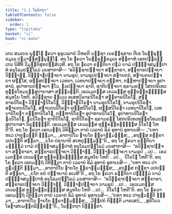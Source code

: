 ```yaml
---
title: "1.1 ໂພຘິກຖາ"
tableOfContents: false
sidebar:
  order: 1
type: "tipitaka"
basket: "vi"
book: "vi-maha"
---
```



<DynamicBreadcrumb />

<Division number="1" book="vi-maha">

<Paragraph number="2" book="vi-maha">
ເຕນ ສມເຍນ ພຸທ຺ໂຘ ຠຄວາ ອຸຣຸເວລາຍໍ ວິຫຣຕິ ນຊ຺ຊາ ເນຣຎ຺ຊຣາຍ ຕີເຣ ໂພຘິຣຸກ຺ຂມູເລ ປຐມາຠິສມ຺ພຸທ຺ໂຘ. ອຖ ໂຂ ຠຄວາ ໂພຘິຣຸກ຺ຂມູເລ ສຕ຺ຕາຫໍ ເອກປລ຺ລງ຺ເກນ ນິສີທິ ວິມຸຕ຺ຕິສຸຂປຏິສໍເວທີ. ອຖ ໂຂ ຠຄວາ ຣຕ຺ຕິຍາ ປຐມໍ ຍາມໍ ປຏິຈ຺ຈສມຸປ຺ປາທໍ ອນຸໂລມປຏິໂລມໍ ມນສາກາສິ—
</Paragraph>

<Paragraph number="3" book="vi-maha">
“ອວິຊ຺ຊາປຈ຺ຈຍາ ສງ຺ຂາຣາ, ສງ຺ຂາຣປຈ຺ຈຍາ ວິຎ຺ຎາຓໍ, ວິຎ຺ຎາຓປຈ຺ຈຍາ ນາມຣູປໍ, ນາມຣູປປຈ຺ຈຍາ ສຬາຍຕນໍ, ສຬາຍຕນປຈ຺ຈຍາ ຜສ຺ໂສ, ຜສ຺ສປຈ຺ຈຍາ ເວທນາ, ເວທນາປຈ຺ຈຍາ ຕຓ຺ຫາ, ຕຓ຺ຫາປຈ຺ຈຍາ ອຸປາທານໍ, ອຸປາທານປຈ຺ຈຍາ ຠໂວ, ຠວປຈ຺ຈຍາ ຊາຕິ, ຊາຕິປຈ຺ຈຍາ ຊຣາມຣຓໍ ໂສກປຣິເທວທຸກ຺ຂໂທມນສ຺ສຸປາຍາສາ ສມ຺ຠວນ຺ຕິ. ເອວເມຕສ຺ສ ເກວລສ຺ສ ທຸກ຺ຂກ຺ຂນ຺ຘສ຺ສ ສມຸທໂຍ ໂຫຕິ.
</Paragraph>

<Paragraph number="4" book="vi-maha">
ອວິຊ຺ຊາຍ ຕ຺ເວວ ອເສສວິຣາຄນິໂຣຘາ ສງ຺ຂາຣນິໂຣໂຘ, ສງ຺ຂາຣນິໂຣຘາ ວິຎ຺ຎາຓນິໂຣໂຘ, ວິຎ຺ຎາຓນິໂຣຘາ ນາມຣູປນິໂຣໂຘ, ນາມຣູປນິໂຣຘາ ສຬາຍຕນນິໂຣໂຘ, ສຬາຍຕນນິໂຣຘາ ຜສ຺ສນິໂຣໂຘ, ຜສ຺ສນິໂຣຘາ ເວທນານິໂຣໂຘ, ເວທນານິໂຣຘາ ຕຓ຺ຫານິໂຣໂຘ, ຕຓ຺ຫານິໂຣຘາ ອຸປາທານນິໂຣໂຘ, ອຸປາທານນິໂຣຘາ ຠວນິໂຣໂຘ, ຠວນິໂຣຘາ ຊາຕິນິໂຣໂຘ, ຊາຕິນິໂຣຘາ ຊຣາມຣຓໍ ໂສກປຣິເທວທຸກ຺ຂໂທມນສ຺ສຸປາຍາສາ ນິຣຸຊ຺ຌນ຺ຕິ. ເອວເມຕສ຺ສ ເກວລສ຺ສ ທຸກ຺ຂກ຺ຂນ຺ຘສ຺ສ ນິໂຣໂຘ ໂຫຕີ”ຕິ.
</Paragraph>

<Paragraph number="5" book="vi-maha">
ອຖ ໂຂ ຠຄວາ ເອຕມຕ຺ຖໍ ວິທິຕ຺ວາ ຕາຍໍ ເວລາຍໍ ອິມໍ ອຸທານໍ ອຸທາເນສິ—
</Paragraph>

<Paragraph number="6" type="verses" book="vi-maha">
_“ຍທາ ຫເວ ປາຕຸຠວນ຺ຕິ ຘມ຺ມາ,_  
_ອາຕາປິໂນ ຌາຍໂຕ ພ຺ຣາຫ຺ມຓສ຺ສ;_  
_ອຖສ຺ສ ກງ຺ຂາ ວປຍນ຺ຕິ ສພ຺ພາ,_  
_ຍໂຕ ປຊານາຕິ ສເຫຕຸຘມ຺ມນ຺”ຕິ._  

</Paragraph>

</Division>
<Division number="2" book="vi-maha">

<Paragraph number="7" book="vi-maha">
ອຖ ໂຂ ຠຄວາ ຣຕ຺ຕິຍາ ມຊ຺ຌິມໍ ຍາມໍ ປຏິຈ຺ຈສມຸປ຺ປາທໍ ອນຸໂລມປຏິໂລມໍ ມນສາກາສິ—  “ອວິຊ຺ຊາປຈ຺ຈຍາ ສງ຺ຂາຣາ, ສງ຺ຂາຣປຈ຺ຈຍາ ວິຎ຺ຎາຓໍ, ວິຎ຺ຎາຓປຈ຺ຈຍາ ນາມຣູປໍ …ເປ…  ເອວເມຕສ຺ສ ເກວລສ຺ສ ທຸກ຺ຂກ຺ຂນ຺ຘສ຺ສ ສມຸທໂຍ ໂຫຕິ …ເປ…  ນິໂຣໂຘ ໂຫຕີ”ຕິ.
</Paragraph>

<Paragraph number="8" book="vi-maha">
ອຖ ໂຂ ຠຄວາ ເອຕມຕ຺ຖໍ ວິທິຕ຺ວາ ຕາຍໍ ເວລາຍໍ ອິມໍ ອຸທານໍ ອຸທາເນສິ—
</Paragraph>

<Paragraph number="9" type="verses" book="vi-maha">
_“ຍທາ ຫເວ ປາຕຸຠວນ຺ຕິ ຘມ຺ມາ,_  
_ອາຕາປິໂນ ຌາຍໂຕ ພ຺ຣາຫ຺ມຓສ຺ສ;_  
_ອຖສ຺ສ ກງ຺ຂາ ວປຍນ຺ຕິ ສພ຺ພາ,_  
_ຍໂຕ ຂຍໍ ປຈ຺ຈຍານໍ ອເວທີ”ຕິ._  

</Paragraph>

</Division>
<Division number="3" book="vi-maha">

<Paragraph number="10" book="vi-maha">
ອຖ ໂຂ ຠຄວາ ຣຕ຺ຕິຍາ ປຈ຺ຉິມໍ ຍາມໍ ປຏິຈ຺ຈສມຸປ຺ປາທໍ ອນຸໂລມປຏິໂລມໍ ມນສາກາສິ—  “ອວິຊ຺ຊາປຈ຺ຈຍາ ສງ຺ຂາຣາ, ສງ຺ຂາຣປຈ຺ຈຍາ ວິຎ຺ຎາຓໍ, ວິຎ຺ຎາຓປຈ຺ຈຍາ ນາມຣູປໍ …ເປ…  ເອວເມຕສ຺ສ ເກວລສ຺ສ ທຸກ຺ຂກ຺ຂນ຺ຘສ຺ສ ສມຸທໂຍ ໂຫຕິ …ເປ…  ນິໂຣໂຘ ໂຫຕີ”ຕິ.
</Paragraph>

<Paragraph number="11" book="vi-maha">
ອຖ ໂຂ ຠຄວາ ເອຕມຕ຺ຖໍ ວິທິຕ຺ວາ ຕາຍໍ ເວລາຍໍ ອິມໍ ອຸທານໍ ອຸທາເນສິ—
</Paragraph>

<Paragraph number="12" type="verses" book="vi-maha">
_“ຍທາ ຫເວ ປາຕຸຠວນ຺ຕິ ຘມ຺ມາ,_  
_ອາຕາປິໂນ ຌາຍໂຕ ພ຺ຣາຫ຺ມຓສ຺ສ;_  
_ວິຘູປຍໍ ຕິຏ຺ຐຕິ ມາຣເສນໍ,_  
_ສູຣິໂຍວ ໂອຠາສຍມນ຺ຕລິກ຺ຂນ຺”ຕິ._  


</Paragraph>
</Division>

<Paragraph number="13" type="center" book="vi-maha">
ໂພຘິກຖາ ນິຏ຺ຐິຕາ.
</Paragraph>